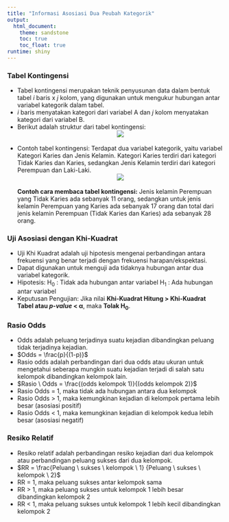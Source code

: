 ```yaml
---
title: "Informasi Asosiasi Dua Peubah Kategorik"
output:
  html_document:
    theme: sandstone
    toc: true
    toc_float: true
runtime: shiny
---
```


### Tabel Kontingensi

-   Tabel kontingensi merupakan teknik penyusunan data dalam bentuk tabel $i$ baris x $j$ kolom, yang digunakan untuk mengukur hubungan antar variabel kategorik dalam tabel.
-   $i$ baris menyatakan kategori dari variabel A dan $j$ kolom menyatakan kategori dari variabel B.
-   Berikut adalah struktur dari tabel kontingensi:
<br>
<center>![](https://raw.githubusercontent.com/Megawati07/Dashboard-Kelompok-5/main/markdown/struktur_tblkon.png)</center>
<br>
-   Contoh tabel kontingensi: Terdapat dua variabel kategorik, yaitu variabel Kategori Karies dan Jenis Kelamin. Kategori Karies terdiri dari kategori Tidak Karies dan Karies, sedangkan Jenis Kelamin terdiri dari kategori Perempuan dan Laki-Laki.
<br>
<center>![](https://raw.githubusercontent.com/Megawati07/Dashboard-Kelompok-5/main/markdown/tabel_kontingensi2.png)</center>
<br>
**Contoh cara membaca tabel kontingensi:** Jenis kelamin Perempuan yang Tidak Karies ada sebanyak 11 orang, sedangkan untuk jenis kelamin Perempuan yang Karies ada sebanyak 17 orang dan total dari jenis kelamin Perempuan (Tidak Karies dan Karies) ada sebanyak 28 orang.

### Uji Asosiasi dengan Khi-Kuadrat

-   Uji Khi Kuadrat adalah uji hipotesis mengenai perbandingan antara frekuensi yang benar terjadi dengan frekuensi harapan/ekspektasi.
-   Dapat digunakan untuk menguji ada tidaknya hubungan antar dua variabel kategorik.
-   Hipotesis:
    H~0~ : Tidak ada hubungan antar variabel
    H~1~ : Ada hubungan antar variabel
-   Keputusan Pengujian: Jika nilai **Khi-Kuadrat Hitung \> Khi-Kuadrat Tabel atau *p-value* \< α**, maka **Tolak H~0~**.

### Rasio Odds

-   Odds adalah peluang terjadinya suatu kejadian dibandingkan peluang tidak terjadinya kejadian.
-   $Odds = \frac{p}{(1-p)}$
-   Rasio odds adalah perbandingan dari dua odds atau ukuran untuk mengetahui seberapa mungkin suatu kejadian terjadi di salah satu kelompok dibandingkan kelompok lain.
-   $Rasio \ Odds = \frac{(odds kelompok 1)}{(odds kelompok 2)}$
-   Rasio Odds = 1, maka tidak ada hubungan antara dua kelompok
-   Rasio Odds \> 1, maka kemungkinan kejadian di kelompok pertama lebih besar (asosiasi positif)
-   Rasio Odds \< 1, maka kemungkinan kejadian di kelompok kedua lebih besar (asosiasi negatif)

### Resiko Relatif

-   Resiko relatif adalah perbandingan resiko kejadian dari dua kelompok atau perbandingan peluang sukses dari dua kelompok.
-   $RR = \frac{Peluang \ sukses \ kelompok \ 1} {Peluang \ sukses \ kelompok \ 2}$
-   RR = 1, maka peluang sukses antar kelompok sama
-   RR \> 1, maka peluang sukses untuk kelompok 1 lebih besar dibandingkan kelompok 2
-   RR \< 1, maka peluang sukses untuk kelompok 1 lebih kecil dibandingkan kelompok 2
